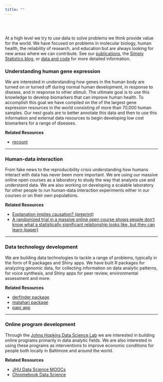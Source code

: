 ```yaml
---
title: ""
---
```


<br> <br> 

At a high level we try to use data to solve problems we think provide value for the world. We have focused on problems in molecular biology, human health, the reliability of research, and education but are always looking for new areas where we can contribute. See our [publications](https://scholar.google.com/citations?user=HI-I6C0AAAAJ&hl=en&oi=ao), the [Simply Statistics blog](https://simplystatistics.org/), or [data and code](./datacode.html) for more detailed information. 



### Understanding human gene expression

We are interested in understanding how genes in the human body are turned on or turned off during normal human development, in response to disease, and in response to other stimuli. The ultimate goal is to use this knowledge to develop biomarkers that can improve human health. To accomplish this goal we have compiled on the of the largest gene expression resources in the world consisting of more than 70,000 human samples. Our next goals are to better annotate this data and then to use this information and external data resources to begin developing low cost biomarkers for a range of diseases. 

__Related Resources__

* [recount](https://jhubiostatistics.shinyapps.io/recount/)


-----

### Human-data interaction

From fake news to the reproducibility crisis understanding how humans interact with data has never been more important. We are using our massive online open courses as a laboratory to study the way that analysts use and understand data. We are also working on developing a scalable laboratory for other people to run human-data interaction experiments either in our courses or on their own populations. 

__Related Resources__

* [Explanation implies causation? (preprint)](https://www.biorxiv.org/content/early/2017/11/13/218784)
* [A randomized trial in a massive online open course shows people don’t know what a statistically significant relationship looks like, but they can learn (paper)](https://peerj.com/articles/589/)

-----

### Data technology development

We are building data technologies to tackle a range of problems, typically in the form of R packages and Shiny apps. We have built R packages for analyzing genomic data, for collecting information on data analytic patterns, for voice synthesis, and Shiny apps for peer review, environmental assessment and more. 

__Related Resources__

* [derfinder package](http://bioconductor.org/packages/release/bioc/html/derfinder.html)
* [matahari package](https://github.com/jhudsl/matahari)
* [papr app](https://jhubiostatistics.shinyapps.io/papr/)

----


### Online program development

Through the [Johns Hopkins Data Science Lab](http://jhudatascience.org/) we are interested in building online programs primarily in data analytic fields. We are also interested in using these programs as interventions to improve economic conditions for people both locally in Baltimore and around the world. 

__Related Resources__

* [JHU Data Science MOOCs](http://jhudatascience.org/courses.html)
* [Chromebook Data Science](http://jhudatascience.org/chromebookdatascience/)


